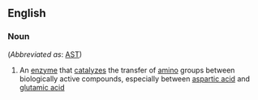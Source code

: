 ==English==

===Noun===
{{wikipedia}}
{{en-noun|sg=[[aspartate]] [[transaminase]]|-}} (''Abbreviated as'': [[AST]])

# {{enzyme}} An [[enzyme]] that [[catalyze]]s the transfer of [[amino]] groups between biologically active compounds, especially between [[aspartic acid]] and [[glutamic acid]]